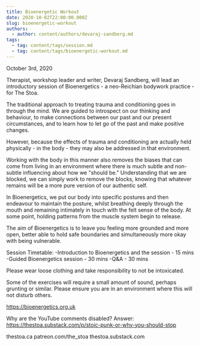 ```yaml
---
title: Bioenergetic Workout
date: 2020-10-02T22:00:00.000Z
slug: bioenergetic-workout
authors:
  - author: content/authors/devaraj-sandberg.md
tags:
  - tag: content/tags/session.md
  - tag: content/tags/bioenergetic-workout.md
---
```


October 3rd, 2020

Therapist, workshop leader and writer, Devaraj Sandberg, will lead an introductory session of Bioenergetics - a neo-Reichian bodywork practice - for The Stoa.

The traditional approach to treating trauma and conditioning goes in through the mind. We are guided to introspect on our thinking and behaviour, to make connections between our past and our present circumstances, and to learn how to let go of the past and make positive changes.

However, because the effects of trauma and conditioning are actually held physically - in the body - they may also be addressed in that environment.

Working with the body in this manner also removes the biases that can come from living in an environment where there is much subtle and non-subtle influencing about how we &quot;should be.&quot; Understanding that we are blocked, we can simply work to remove the blocks, knowing that whatever remains will be a more pure version of our authentic self.

In Bioenergetics, we put our body into specific postures and then endeavour to maintain the posture, whilst breathing deeply through the mouth and remaining intimately in touch with the felt sense of the body. At some point, holding patterns from the muscle system begin to release.

The aim of Bioenergetics is to leave you feeling more grounded and more open, better able to hold safe boundaries and simultaneously more okay with being vulnerable.

Session Timetable:
-Introduction to Bioenergetics and the session - 15 mins
-Guided Bioenergetics session - 30 mins
-Q&A - 30 mins

Please wear loose clothing and take responsibility to not be intoxicated.

Some of the exercises will require a small amount of sound, perhaps grunting or similar. Please ensure you are in an environment where this will not disturb others.

https://bioenergetics.org.uk

Why are the YouTube comments disabled? Answer: https://thestoa.substack.com/p/stoic-punk-or-why-you-should-stop

thestoa.ca
patreon.com/the_stoa
thestoa.substack.com
